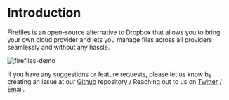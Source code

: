 
# Introduction

Firefiles is an open-source alternative to Dropbox that allows you to bring your own cloud provider and lets you manage files across all providers seamlessly and without any hassle.

![firefiles-demo](/firefiles-demo3.png)

If you have any suggestions or feature requests, please let us know by creating an issue at our [Github](https://github.com/faisalsayed10/firefiles) repository / Reaching out to us on [Twitter](https://twitter.com/tryfirefiles) / [Email](mailto://firefiles@fayd.me).

